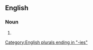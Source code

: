 ==English==

===Noun===
{{head|en|noun form}}

# {{plural of|en|eventuality}}

[[Category:English plurals ending in "-ies"]]